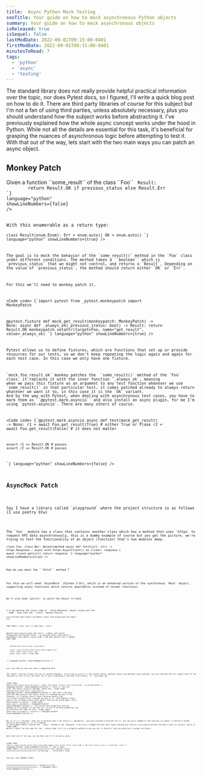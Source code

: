 ```yaml
---
title:  Async Python Mock Testing
seoTitle: Your guide on how to mock asynchronous Python objects
summary: Your guide on how to mock asynchronous objects
isReleased: true
isSequel: false
lastModDate: 2022-09-01T09:15:00-0401
firstModDate: 2022-09-01T09:15:00-0401
minutesToRead: 7
tags:
  - 'python'
  - 'async'
  - 'testing'
---
```

<C>
The standard library does not really provide helpful practical information over the topic, nor does <L href="https://pytest.org">Pytest</L> docs, so I figured, I'll write a quick blog post on how to do it. There are third party libraries of course for this subject but I'm not a fan of using third parties, unless absolutely necessary, plus you should <L href="/blog/fundamentals">understand</L> how the subject works before abstracting it.
</C>

<C>
 I've <L href="/blog/async-python">previously</L> explained how the whole async concept works under the hood in Python. While not all the details are essential for this task, it's beneficial for grasping the nuances of asynchronous logic before attempting to test it.
 </C>

 <C>
With that out of the way, lets start with the two main ways you can patch an async object.
</C>

<H2>Monkey Patch</H2>

<C>
Given a function ``some_result`` of the class  ``Foo``  
</C>
<Code
  code=
{`class Foo:
    @staticmethod
    async def some_result(previous_status: bool) -> Result:
        return Result.OK if previous_status else Result.Err
`}
language="python"
showLineNumbers={false}
/>

<C>
With this enumerable as a return type: 
</C>
<Code
  code=
{`import enum 

class Result(enum.Enum):
    Err = enum.auto()
    OK = enum.auto()
`}
language="python"
showLineNumbers={true}
/>

<C>
The goal is to mock the behavior of the `some_result()` method in the `Foo` class under different conditions. The method takes a ``boolean`` which is `previous_status` that we might not control, and returns a `Result`. Depending on the value of `previous_status`, the method should return either `OK` or `Err`. 
</C>

<C>
For this we'll need to <L href="https://en.wikipedia.org/wiki/Monkey_patch">monkey patch</L> it.
</C>

<Code
  code=
{`import pytest
from _pytest.monkeypatch import MonkeyPatch

@pytest.fixture
def mock_get_result(monkeypatch: MonkeyPatch) -> None:
    async def _always_ok(_previous_status: bool) -> Result: 
        return Result.OK
    monkeypatch.setattr(target=Foo, name="get_result", value=_always_ok)
`}
language="python"
showLineNumbers={true}
/>


<C>
Pytest allows us to define <L href="https://docs.pytest.org/en/stable/explanation/fixtures.html">fixtures</L>, which are functions that set up or provide resources for our tests, so we don't keep repeating the logic again and again for each test case. In this case we only have one fixture.
</C>


<C>
`mock_foo_result_ok` monkey patches the  `some_result()` method of the `Foo` class. it replaces it with the inner function `_always_ok`, meaning 
when we pass this fixture as an argument to any test function whenever we use `some_result()` in that particular test, it comes patched already to always return whatever we want it to, in this case it is the `Ok` variant.
And by the way with Pytest, when dealing with asynchronous test cases, you have to mark them as ``@pytest.mark.asyncio`` and also install an async plugin, for me I'm using <L href="https://pytest-asyncio.readthedocs.io/en/latest/">`pytest-asyncio`</L>. There are many others of course.
</C>


<Code
  code=
{`@pytest.mark.asyncio
async def test(mock_get_result) -> None:
    r1 = await Foo.get_result(True) # either True or Flase 
    r2 = await Foo.get_result(False) # it does not matter

    assert r1 == Result.OK # passes 
    assert r2 == Result.OK # passes 
`}
language="python"
showLineNumbers={false}
/>


<H2>AsyncMock Patch</H2>




<C>
Say I have a library called `playground` where the project structure is as follows (I use <L href="https://python-poetry.org/">poetry</L> btw)
</C>
<Code
  code=
{`(.venv) ➜  playground 
.
├── README.md
├── __init__.py
├── foo.py
├── poetry.lock
├── pyproject.toml
└── test.py
`}
language="bash"
showLineNumbers={false}
/>




<C>
The `foo`  module has a class that contains another class which has a method that uses <L href="https://www.python-httpx.org/">`httpx`</L> to request API data <L href="/blog/async-python">asynchronously</L>, this is a dummy example of course but you get the picture, we're trying to test the functionality of an object (function) that's two modules deep. 
</C>
<Code
  code=
{`import httpx

class Foo:
    class Bar:
        @staticmethod
        async def fetch(url: str) -> httpx.Response :
            async with httpx.AsyncClient() as client:
                response = await client.get(url)
                return response
`}
language="python"
showLineNumbers={true}
/>

<C>
How do you mock the ``fetch`` method ?
</C>


<C>
For this we will need `AsyncMock` (Python 3.8+), which is an enhanced version of the synchronous <L href="https://docs.python.org/3/library/unittest.mock.html#the-mock-class">`Mock`</L> object, supporting async functions which returns <L href="/blog/async-python#related-objects">awaitables</L> instead of normal functions.  
</C>
<Code
  code=
{`from unittest.mock import AsyncMock
`}
language="python"
showLineNumbers={false}
/>
<C>
We'll also need `patch()` to patch the object in hand.
</C>
<Code
  code=
{`from unittest.mock import AsyncMock, patch
`}
language="python"
showLineNumbers={false}
/>


<C>
I'll be mocking the status code of  `httpx.Response` object along with the 
``JSON`` data that the `.json()` method returns.
</C>
<Code
  code=
{`import pytest

from unittest.mock import AsyncMock, patch
from playground.foo import Foo

FAKE_JSON = {'hey, this is some fake':'json'}

@pytest.mark.asyncio
async def test() -> None:
    with patch(
        "playground.foo.Foo.Bar.fetch"
    ) as patched_fetch:
        mock_object = AsyncMock()
        mock_object.status_code = 200
        mock_object.json = lambda:  FAKE_JSON

        patched_fetch.return_value = mock_object

        result = await Foo.Bar.fetch('https://api.example.com')
        assert result.status_code == 200
        assert result.json() == FAKE_JSON
`}
language="python"
showLineNumbers={true}
/>



<C>
Let's go step by step over what's happening here:
</C>
<C>
The `patch` function allows the use of <L href="https://docs.python.org/3/library/contextlib.html#single-use-reusable-and-reentrant-context-managers">context managers,</L> so as long as you're in the context perse, whatever object you patched stays patched, you must provide the full import path of the function or else it will not work. So if you're patching a function from library ``X`` you might do:
</C>

<Code
  code=
{`@pytest.mark.asyncio
async def test() -> None:
    with patch(
        "library_x.foo.class.method"
    ) as patched_method:
`}
language="python"
showLineNumbers={false}
/>
<C>
With it, you can alter the return value of methods, hence the: 
</C>
<Code
  code=
{`patched_fetch.return_value = mock_object
`}
language="python"
showLineNumbers={false}
/>
<C>
But what's the deal with the mock object?  the return value is  a mocked version of the response, it's saying: here I have a `Response` object that I'm trying to patch with a mocked version of it, that behaves like I need it to, we need a basic mock object that we can build upon, that's asynchronous in nature.
</C>
<Code
  code=
{`mock_object = AsyncMock()
`}
language="python"
showLineNumbers={false}
/>
<C>
You can set any properties and any methods on this object as you see fit.
If you're setting properties you can directly set them as such: 
</C>
<Code
  code= 
{`mock_object.my_property = 'anything'
`}
language="python"
showLineNumbers={false}
/>

<C>
But if it's a <L href="https://docs.python.org/3/library/typing.html#annotating-callables">`Callable`</L> that you're mocking that's not exactly a `@property`, you must provide a function for it, you can use a lambda if the function is simple, or define a normal function and assign it, if it's complex.
In the example above I mocked the `.json()` method of the `Response` class with a lambda function that takes nothing and returns a dictionary holding the data I want to receive, which is `FAKE_JSON`.
Notice I didn't do the same for the `.status_code` as it is a property method so you can set it directly like you would set a normal attribute. 
</C>

<C>
With that out of the way, we can then test if it actually works.
</C>

<Code
  code= 
{`result = await Foo.Bar.fetch('https://api.fake-example.com')
assert result.status_code == 200
assert result.json() == {'patched':'json'}
`}
language="python"
showLineNumbers={false}
/>
<C>
And it does!
</C>
<Code
  code= 
{`============================= test session starts ==============================
collecting ... collected 1 item

test.py::test PASSED                                                     [100%]

============================== 1 passed in 0.13s ===============================
`}
language="shell"
showLineNumbers={false}
/>